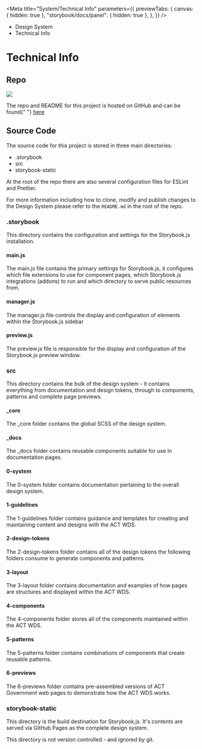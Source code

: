 
<Meta
	title="System/Technical Info"
	parameters={{
		previewTabs: {
			canvas: { hidden: true },
			"storybook/docs/panel": { hidden: true },
		},
	}}
/>

<div className="act-docs-container">
	<Masthead />
	<main className="act-body">
		<div className="act-flex act-flex-light-purple">
			<div className="act-flex__container act-flex__container-padding-trim">
				<div className="act-flex__grid">
					<div className="act-flex__row">
						<div className="act-col__cw-12">
							<div className="act-box">
								<div className="act-breadcrumbs">
									<ul className="act-breadcrumbs__container">
										<li className="act-breadcrumbs__crumb act-h6">
											<LinkTo className="act-breadcrumbs__crumb__link" kind="system-introduction--page">
												Design System <i className="fa-solid fa-angle-right"></i>
											</LinkTo>
										</li>
										<li className="act-breadcrumbs__crumb act-h6">
											<LinkTo className="act-breadcrumbs__crumb__link" kind="system-technical-info--page">
												Technical Info <i className="fa-solid fa-angle-right"></i>
											</LinkTo>
										</li>
									</ul>
								</div>
								<h1>Technical Info</h1>
							</div>
						</div>
					</div>
				</div>
			</div>
		</div>
		<div className="act-flex">
			<div className="act-flex__container">
				<div className="act-flex__grid">
					<div className="act-flex__row">
						<div className="act-col__cw-12">
							<div className="act-box">
								<h2>Repo</h2>
								<img src="https://img.shields.io/github/package-json/v/ACTGov-Design-System/ACTGov-Design-System?style=flat-square" />
								<p>
									The repo and README for this project is hosted on GitHub and can be found{" "}
									<a href="https://github.com/ACTGov-Design-System/ACTGov-Design-System" target="_blank" title="ACT Government GitHub">
										here
									</a>
								</p>
							</div>
						</div>
					</div>
					<div className="act-flex__row">
						<div className="act-col__cw-12">
							<div className="act-box">
								<h2>Source Code</h2>
								<p>The source code for this project is stored in three main directories:</p>
								<ul>
									<li>.storybook</li>
									<li>src</li>
									<li>storybook-static</li>
								</ul>
								<p>At the root of the repo there are also several configuration files for ESLint and Prettier.</p>
								<p>
									For more information including how to clone, modify and publish changes to the Design System please refer to the <code>README.md</code> in the root of the repo.
								</p>
							</div>
						</div>
					</div>
					<div className="act-flex__row">
						<div className="act-col__cw-12">
							<div className="act-box">
								<h3>.storybook</h3>
								<p>This directory contains the configuration and settings for the Storybook.js installation.</p>
								<h4>main.js</h4>
								<p>
									The main.js file contains the primary settings for Storybook.js, it configures which file extensions to use for component pages, which Storybook.js integrations
									(addons) to run and which directory to serve public resources from.
								</p>
								<h4>manager.js</h4>
								<p>The manager.js file controls the display and configuration of elements within the Storybook.js sidebar</p>
								<h4>preview.js</h4>
								<p>The preview.js file is responsible for the display and configuration of the Storybook.js preview window.</p>
							</div>
						</div>
					</div>
					<div className="act-flex__row">
						<div className="act-col__cw-12">
							<div className="act-box">
								<h3>src</h3>
								<p>
									This directory contains the bulk of the design system - it contains everything from documentation and design tokens, through to components, patterns and complete
									page previews.
								</p>
								<h4>_core</h4>
								<p>The _core folder contains the global SCSS of the design system.</p>
								<h4>_docs</h4>
								<p>The _docs folder contains reusable components suitable for use in documentation pages.</p>
								<h4>0-system</h4>
								<p>The 0-system folder contains documentation pertaining to the overall design system.</p>
								<h4>1-guidelines</h4>
								<p>The 1-guidelines folder contains guidance and templates for creating and maintaining content and designs with the ACT WDS.</p>
								<h4>2-design-tokens</h4>
								<p>The 2-design-tokens folder contains all of the design tokens the following folders consume to generate components and patterns.</p>
								<h4>3-layout</h4>
								<p>The 3-layout folder contains documentation and examples of how pages are structures and displayed within the ACT WDS.</p>
								<h4>4-components</h4>
								<p>The 4-components folder stores all of the components maintained within the ACT WDS.</p>
								<h4>5-patterns</h4>
								<p>The 5-patterns folder contains combinations of components that create reusable patterns.</p>
								<h4>6-previews</h4>
								<p>The 6-previews folder contains pre-assembled versions of ACT Government web pages to demonstrate how the ACT WDS works.</p>
							</div>
						</div>
					</div>
					<div className="act-flex__row">
						<div className="act-col__cw-12">
							<div className="act-box">
								<h3>storybook-static</h3>
								<p>This directory is the build destination for Storybook.js. It's contents are served via GitHub Pages as the complete design system.</p>
								<p>This directory is not version controlled - and ignored by git.</p>
							</div>
						</div>
					</div>
				</div>
			</div>
		</div>
	</main>
	<footer className="act-footer">
		<AoC />
		<Footer />
	</footer>
</div>
